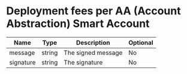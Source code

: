 # Deployment fees per AA (Account Abstraction) Smart Account

| Name      | Type   | Description            | Optional |
|-----------|--------|------------------------|----------|
| message   | string | The signed message     | No       |
| signature | string | The signature          | No       |